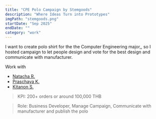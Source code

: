 ```yaml
---
title: "CPE Polo Campaign by Stemgoods"
description: "Where Ideas Turn into Prototypes"
imgPath: "stemgoods.png"
startDate: "Sep 2025"
endDate: ""
category: "work"
---
```


I want to create polo shirt for the the Computer Engineering major,, so I hosted campaign to let people design and vote for the best design and communicate with manufacturer.

Work with 
- [Natacha R.](https://www.linkedin.com/in/natacha-rungbanpant-465984294/)
- [Praschaya K.](https://www.linkedin.com/in/praschaya-kornnittisarat/)
- [Kitanon S.](https://www.linkedin.com/in/kitanon-santabut-872476344/)

> KPI: 200+ orders or around 100,000 THB

> Role: Business Developer, Manage Campaign, Communicate with manufacturer and publish the polo


